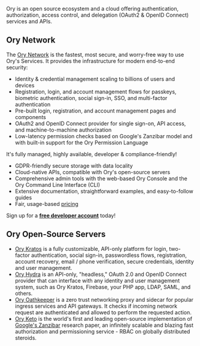 Ory is an open source ecosystem and a cloud offering authentication, authorization, access control, and delegation (OAuth2 & OpenID Connect) services and APIs.

## Ory Network

The [Ory Network](https://www.ory.sh/cloud) is the fastest, most secure, and
worry-free way to use Ory's Services. It provides the infrastructure for modern end-to-end security:

- Identity & credential management scaling to billions of users and devices
- Registration, login, and account management flows for passkeys, biometric authentication,
  social sign-in, SSO, and multi-factor authentication
- Pre-built login, registration, and account management pages and components
- OAuth2 and OpenID Connect provider for single sign-on, API access, and
  machine-to-machine authorization
- Low-latency permission checks based on Google's Zanzibar model and with
  built-in support for the Ory Permission Language

It's fully managed, highly available, developer & compliance-friendly!

- GDPR-friendly secure storage with data locality
- Cloud-native APIs, compatible with Ory's open-source servers
- Comprehensive admin tools with the web-based Ory Console and the Ory Command
  Line Interface (CLI)
- Extensive documentation, straightforward examples, and easy-to-follow guides
- Fair, usage-based [pricing](https://www.ory.sh/pricing)

Sign up for a [**free developer account**](https://console.ory.sh/registration?utm_source=github&utm_medium=banner&utm_campaign=org-readme) today!

## Ory Open-Source Servers

- [Ory Kratos](https://github.com/ory/kratos) is a fully customizable, API-only
  platform for login, two-factor authentication, social sign-in, passwordless
  flows, registration, account recovery, email / phone verification, secure credentials, identity
  and user management.
- [Ory Hydra](https://github.com/ory/hydra) is an API-only, "headless," OAuth 2.0 and OpenID
  Connect provider that can interface with any identity and user management
  system, such as Ory Kratos, Firebase, your PHP app, LDAP, SAML, and others.
- [Ory Oathkeeper](https://github.com/ory/oathkeeper) is a zero trust networking
  proxy and sidecar for popular ingress services and API gateways. It checks if
  incoming network request are authenticated and allowed to perform the
  requested action.
- [Ory Keto](https://github.com/ory/keto) is the world's first and leading open-source implementation of
  [Google's Zanzibar](https://research.google/pubs/pub48190/) research paper, an
  infinitely scalable and blazing fast authorization and permissioning service - RBAC on globally distributed steroids.
